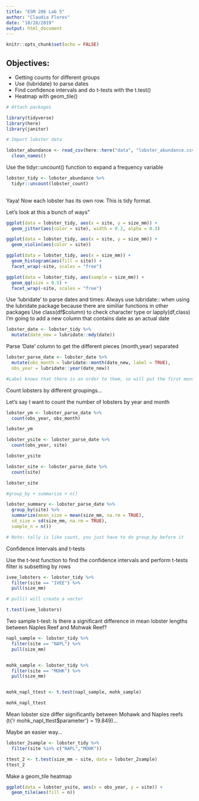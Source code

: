 ```yaml
---
title: "ESM 206 Lab 5"
author: "Claudia Flores"
date: "10/28/2019"
output: html_document
---
```


```r
knitr::opts_chunk$set(echo = FALSE)
```

## Objectives:

- Getting counts for different groups
- Use {lubridate} to parse dates
- Find confidence intervals and do t-tests with the t.test()
- Heatmap with geom_tile()

```r
# Attach packages

library(tidyverse)
library(here)
library(janitor)

```

```r
# Import lobster data

lobster_abundance <- read_csv(here::here("data", "lobster_abundance.csv"), na = "-99999") %>% 
  clean_names()
```
Use the tidyr::uncount() function to expand a frequency variable
```r
lobster_tidy <- lobster_abundance %>%
  tidyr::uncount(lobster_count)
  
```

Yaya! Now each lobster has its own row. This is tidy format. 

Let's look at this a bunch of ways"
```r

ggplot(data = lobster_tidy, aes(x = site, y = size_mm)) +
  geom_jitter(aes(color = site), width = 0.2, alpha = 0.3)
```

```r

ggplot(data = lobster_tidy, aes(x = site, y = size_mm)) +
  geom_violin(aes(color = site))
```
```r
ggplot(data = lobster_tidy, aes(x = size_mm)) +
  geom_histogram(aes(fill = site)) +
  facet_wrap(~site, scales = "free")
```
```r
ggplot(data = lobster_tidy, aes(sample = size_mm)) +
  geom_qq(size = 0.5) +
  facet_wrap(~site, scales = "free")
```


Use 'lubridate' to parse dates and times:
Always use lubridate:: when using the lubridate package because there are similiar functions in other packages
Use class(df$column) to check character type or lapply(df,class)
I'm going to add a new column that contains date as an actual date 
```r
lobster_date <- lobster_tidy %>% 
  mutate(date_new = lubridate::mdy(date))

```

Parse 'Date' column to get the different pieces (month,year) separated
```r
lobster_parse_date <- lobster_date %>%
  mutate(obs_month = lubridate::month(date_new, label = TRUE),
  obs_year = lubridate::year(date_new))

#Label knows that there is an order to them, so will put the first month in the beginning 
```

Count lobsters by different groupings...

Let's say I want to count the number of lobsters by year and month
```r
lobster_ym <- lobster_parse_date %>% 
  count(obs_year, obs_month)

lobster_ym

lobster_ysite <- lobster_parse_date %>%
  count(obs_year, site)

lobster_ysite

lobster_site <- lobster_parse_date %>%
  count(site)

lobster_site

#group_by + summarise + n()

lobster_summary <- lobster_parse_date %>% 
  group_by(site) %>% 
  summarize(mean_size = mean(size_mm, na.rm = TRUE),
  sd_size = sd(size_mm, na.rm = TRUE),
  sample_n = n())

# Note: tally is like count, you just have to do group_by before it

```

Confidence Intervals and t-tests

Use the t-test function to find the confidence intervals and perform t-tests
filter is subsetting by rows
```r
ivee_lobsters <- lobster_tidy %>% 
  filter(site == "IVEE") %>% 
  pull(size_mm)

# pull() will create a vector

t.test(ivee_lobsters)
```


Two sample t-test: Is there a significant difference in mean lobster lengths between Naples Reef and Mohwak Reef?
```r

napl_sample <- lobster_tidy %>%
  filter(site == "NAPL") %>% 
  pull(size_mm)


mohk_sample <- lobster_tidy %>%
  filter(site == "MOHK") %>% 
  pull(size_mm)


mohk_napl_ttest <- t.test(napl_sample, mohk_sample)

mohk_napl_ttest
```

Mean lobster size differ significantly between Mohawk and Naples reefs
(t{'r mohk_napl_ttest$parameter'} = 19.849)...

Maybe an easier way...
```r
lobster_2sample <- lobster_tidy %>%
  filter(site %in% c("NAPL","MOHK"))

ttest_2 <- t.test(size_mm ~ site, data = lobster_2sample)
ttest_2
```

Make a geom_tile heatmap
```r
ggplot(data = lobster_ysite, aes(x = obs_year, y = site)) +
  geom_tile(aes(fill = n))
```

